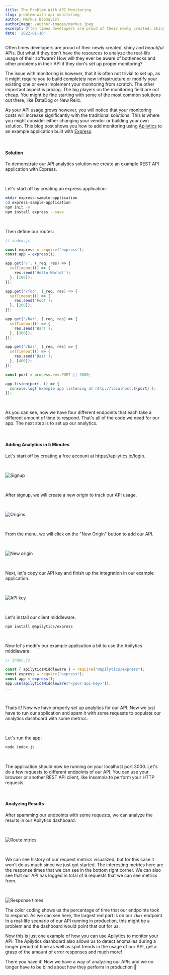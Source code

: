 ```yaml
---
title: The Problem With API Monitoring
slug: problem-with-api-monitoring
author: Markus Blomqvist
authorImage: /author-images/markus.jpeg
excerpt: Often times developers are proud of their newly created, shiny and beautiful APIs. But what if they don't have the time to analyze the real-life usage of their software?
date: '2022-01-16'
---
```


Often times developers are proud of their newly created, shiny and _beautiful_ APIs.
But what if they don't have the resources to analyze the real-life usage of their software?
How will they ever be aware of bottlenecks and other problems in their API
if they don's set up proper monitoring?

The issue with monitoring is however, that it is often not trivial to set up,
as it might require you to build completely new infrastructure or modify your existing one or even implement your monitoring from scratch.
The other important aspect is pricing. The big players on the monitoring field are not cheap.
You might be fine starting with some of the most common solutions out there, like <ExternalLink href="https://www.datadoghq.com/">DataDog</ExternalLink>
or <ExternalLink href="https://newrelic.com">New Relic</ExternalLink>.

As your API usage grows however, you will notice that your monitoring costs will increase significantly with the traditional solutions.
This is where you might consider either changing your vendor or building your own solution. This blog post
shows you how to add monitoring using [Apilytics](/) to an example application built with [Express](https://expressjs.com/).

<br />

#### Solution

To demonstrate our API analytics solution we create an example REST API application with Express.

<br />

Let's start off by creating an express application:

```sh
mkdir express-sample-application
cd express-sample-application
npm init -y
npm install express --save
```

<br />

Then define our routes:

```javascript
// index.js

const express = require('express');
const app = express();

app.get('/', (_req, res) => {
  setTimeout(() => {
    res.send('Hello World!');
  }, [100]);
});

app.get('/foo', (_req, res) => {
  setTimeout(() => {
    res.send('Foo!');
  }, [200]);
});

app.get('/bar', (_req, res) => {
  setTimeout(() => {
    res.send('Bar!');
  }, [300]);
});

app.get('/baz', (_req, res) => {
  setTimeout(() => {
    res.send('Baz!');
  }, [400]);
});

const port = process.env.PORT || 3000;

app.listen(port, () => {
  console.log(`Example app listening at http://localhost:${port}`);
});
```

<br />

As you can see, now we have four different endpoints that each take a different amount of time to respond.
That's all of the code we need for our app. The next step is to set up our analytics.

<br />

#### Adding Analytics in 5 Minutes

Let's start off by creating a free account at <ExternalLink href="/login">https://apilytics.io/login</ExternalLink>.

<br />

![Signup](/mock-ups/signup.png)

<br />

After signup, we will create a new origin to track our API usage.

<br />

![Origins](/mock-ups/origins.png)

<br />

From the menu, we will click on the "New Origin" button to add our API.

<br />

![New origin](/mock-ups/new-origin.png)

<br />

Next, let's copy our API key and finish up the integration in our example application.

<br />

![API key](/mock-ups/api-key.png)

<br />

Let's install our client middleware.

```sh
npm install @apilytics/express
```

<br />

Now let's modify our example application a bit to use the Apilytics middleware:

```javascript
// index.js

const { apilyticsMiddleware } = require("@apilytics/express");
const express = require("express");
const app = express();
app.use(apilyticsMiddleware("<your-api-key>"));
...
```

<br />

Thats it! Now we have properly set up analytics for our API.
Now we just have to run our application and spam it with some requests to populate our analytics dashboard with some metrics.

<br />

Let's run the app:

```sh
node index.js
```

<br />

The application should now be running on your localhost port 3000.
Let's do a few requests to different endpoints of our API. You can use your browser or another REST API client,
like <ExternalLink href="https://insomnia.rest">Insomnia</ExternalLink> to perform your HTTP requests.

<br />

#### Analyzing Results

After spamming our endpoints with some requests, we can analyze the results in our Apilytics dashboard.

<br />

![Route mtrics](/blog-images/problem-with-api-monitoring/full-dashboard.png)

<br />

We can see history of our request metrics visualized, but for this case it won't do us much since we just got started.
The interesting metrics here are the response times that we can see in the bottom right corner.
We can also see that our API has logged in total of 6 requests that we can see metrics from.

<br />

![Response times](/blog-images/problem-with-api-monitoring/response-times.png)

The color coding shows us the percentage of time that our endpoints took to respond.
As we can see here, the largest red part is on our `/baz` endpoint.
In a real-life scenario of our API running in production, this might be a problem and the dashboard would point that out for us.

Now this is just one example of how you can use Apilytics to monitor your API.
The Apilytics dashboard also allows us to detect anomalies during a longer period of time as well as spot trends in the usage of our API,
get a grasp of the amount of error responses and much more!

There you have it! Now we have a way of analyzing our APIs and we no longer have to be blind about how they perform in production 💪
